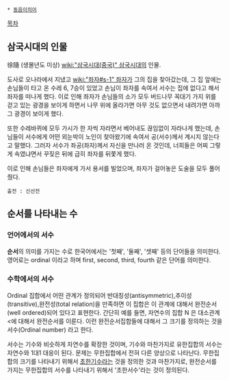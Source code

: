  * [[동음이의어]]

[[목차]]

== 삼국시대의 인물 ==
徐隨 (생몰년도 미상)
[[wiki:"삼국시대(중국)" 삼국시대]]의 인물.

도사로 오나라에서 지냈고 [[wiki:"좌자#s-1" 좌자]]가 그의 집을 찾아갔는데, 그 집 앞에는 손님들이 타고 온 수레 6, 7승이 있었고 손님이 좌자를 속여서 서수는 집에 없다고 해서 좌자를 떠나게 했다. 이로 인해 좌자가 손님들의 소가 모두 버드나무 꼭대기 가지 위를 걷고 있는 광경을 보이게 하면서 나무 위에 올라가면 아무 것도 없으면서 내려가면 아까 그 광경이 보이게 했다.

또한 수레바퀴에 모두 가시가 한 자씩 자라면서 베어내도 끊임없이 자라나게 했는데, 손님들이 서수에게 어떤 외눈박이 노인이 찾아왔기에 속여서 공(서수)께서 계시지 않는다고 말했다. 그러자 서수가 좌공(좌자)께서 자신을 만나러 온 것인데, 너희들은 어찌 그렇게 속였냐면서 꾸짖은 뒤에 급히 좌자를 뒤쫓게 했다.

이로 인해 손님들은 좌자에게 가서 용서를 빌었으며, 좌자가 걸어놓은 도술을 모두 풀어줬다.

 출전 : 신선전

== 순서를 나타내는 수 ==
=== 언어에서의 서수 ===
'''순서'''의 의미를 가지는 수로 한국어에서는 '첫째', '둘째', '셋째' 등의 단어들을 의미한다. 
영어로는 ordinal 이라고 하며 first, second, third, fourth 같은 단어를 의미한다.

=== 수학에서의 서수 ===
Ordinal
집합에서 어떤 관계가 정의되어 반대칭성(antisymmetric),추이성(transitive),완전성(total relation)을 만족하면 이 집합은 이 관계에 대해서 완전순서(well ordered)되어 있다고 표현한다. 간단히 예를 들면, 자연수의 집합 N 은 대소관계 <에 대해서 완전순서를 이룬다. 이런 완전순서집합들에 대해서 그 크기를 정의하는 것을 서수(Ordinal number) 라고 한다.

서수는 기수와 비슷하게 자연수를 확장한 것이며, 기수와 마찬가지로 유한집합의 서수는 자연수와 1대1 대응이 된다. 문제는 무한집합에서 전혀 다른 양상으로 나타난다. 무한집합의 크기를 나타내기 위해서 [[초한기수]]라는 것을 정의한 것과 마찬가지로, 완전순서를 가지는 무한집합의 서수를 나타내기 위해서 '초한서수'라는 것이 정의된다.
